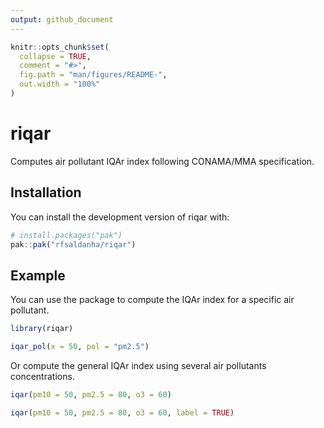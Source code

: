 ```yaml
---
output: github_document
---
```


<!-- README.md is generated from README.Rmd. Please edit that file -->

```r
knitr::opts_chunk$set(
  collapse = TRUE,
  comment = "#>",
  fig.path = "man/figures/README-",
  out.width = "100%"
)
```

# riqar

<!-- badges: start -->
<!-- badges: end -->

Computes air pollutant IQAr index following CONAMA/MMA specification.

## Installation

You can install the development version of riqar with:

``` r
# install.packages("pak")
pak::pak("rfsaldanha/riqar")
```

## Example

You can use the package to compute the IQAr index for a specific air pollutant.

```r
library(riqar)

iqar_pol(x = 50, pol = "pm2.5")
```

Or compute the general IQAr index using several air pollutants concentrations.

```r
iqar(pm10 = 50, pm2.5 = 80, o3 = 60)
```

```r
iqar(pm10 = 50, pm2.5 = 80, o3 = 60, label = TRUE)
```